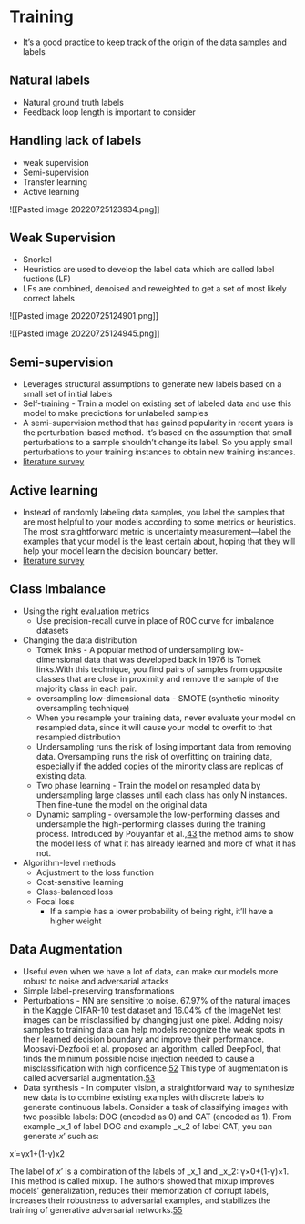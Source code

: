 # Training

* It's a good practice to keep track of the origin of the data samples and labels


## Natural labels
* Natural ground truth labels
* Feedback loop length is important to consider


## Handling lack of labels
* weak supervision
* Semi-supervision
* Transfer learning
* Active learning

![[Pasted image 20220725123934.png]]


## Weak Supervision
* Snorkel
* Heuristics are used to develop the label data which are called label fuctions (LF)
* LFs are combined, denoised and reweighted to get a set of most likely correct labels

![[Pasted image 20220725124901.png]]

![[Pasted image 20220725124945.png]]

## Semi-supervision
* Leverages structural assumptions to generate new labels based on a small set of initial labels
* Self-training - Train a model on existing set of labeled data and use this model to make predictions for unlabeled samples
* A semi-supervision method that has gained popularity in recent years is the perturbation-based method. It’s based on the assumption that small perturbations to a sample shouldn’t change its label. So you apply small perturbations to your training instances to obtain new training instances.
* [literature survey](https://link.springer.com/article/10.1007/s10994-019-05855-6)

## Active learning
* Instead of randomly labeling data samples, you label the samples that are most helpful to your models according to some metrics or heuristics. The most straightforward metric is uncertainty measurement—label the examples that your model is the least certain about, hoping that they will help your model learn the decision boundary better.
* [literature survey](https://burrsettles.com/pub/settles.activelearning.pdf)


## Class Imbalance
* Using the right evaluation metrics
	* Use precision-recall curve in place of ROC curve for imbalance datasets
* Changing the data distribution
	* Tomek links - A popular method of undersampling low-dimensional data that was developed back in 1976 is Tomek links.With this technique, you find pairs of samples from opposite classes that are close in proximity and remove the sample of the majority class in each pair.
	* oversampling low-dimensional data - SMOTE (synthetic minority oversampling technique)
	* When you resample your training data, never evaluate your model on resampled data, since it will cause your model to overfit to that resampled distribution
	* Undersampling runs the risk of losing important data from removing data. Oversampling runs the risk of overfitting on training data, especially if the added copies of the minority class are replicas of existing data.
	* Two phase learning - Train the model on resampled data by undersampling large classes until each class has only N instances. Then fine-tune the model on the original data
	* Dynamic sampling - oversample the low-performing classes and undersample the high-performing classes during the training process. Introduced by Pouyanfar et al.,[43](https://learning.oreilly.com/library/view/designing-machine-learning/9781098107956/ch04.html#ch01fn119) the method aims to show the model less of what it has already learned and more of what it has not.
* Algorithm-level methods
	* Adjustment to the loss function
	* Cost-sensitive learning		
	* Class-balanced loss
	* Focal loss
		* If a sample has a lower probability of being right, it'll have a higher weight


## Data Augmentation
* Useful even when we have a lot of data, can make our models more robust to noise and adversarial attacks
* Simple label-preserving transformations
* Perturbations - NN are sensitive to noise. 67.97% of the natural images in the Kaggle CIFAR-10 test dataset and 16.04% of the ImageNet test images can be misclassified by changing just one pixel. Adding noisy samples to training data can help models recognize the weak spots in their learned decision boundary and improve their performance. Moosavi-Dezfooli et al. proposed an algorithm, called DeepFool, that finds the minimum possible noise injection needed to cause a misclassification with high confidence.[52](https://learning.oreilly.com/library/view/designing-machine-learning/9781098107956/ch04.html#ch01fn126) This type of augmentation is called adversarial augmentation.[53](https://learning.oreilly.com/library/view/designing-machine-learning/9781098107956/ch04.html#ch01fn127)
* Data synthesis - In computer vision, a straightforward way to synthesize new data is to combine existing examples with discrete labels to generate continuous labels. Consider a task of classifying images with two possible labels: DOG (encoded as 0) and CAT (encoded as 1). From example _x_1 of label DOG and example _x_2 of label CAT, you can generate _x_' such as:

x'=γx1+(1-γ)x2

The label of _x_' is a combination of the labels of _x_1 and _x_2: γ×0+(1-γ)×1. This method is called mixup. The authors showed that mixup improves models’ generalization, reduces their memorization of corrupt labels, increases their robustness to adversarial examples, and stabilizes the training of generative adversarial networks.[55](https://learning.oreilly.com/library/view/designing-machine-learning/9781098107956/ch04.html#ch01fn130)